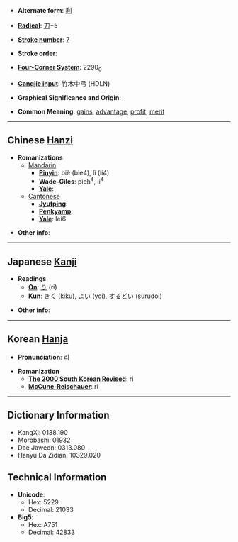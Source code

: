 * '''Alternate form''': [[利]]

* '''[[Wiktionary:Chinese radical index| Radical]]''': [[Wiktionary:Chinese radical index 刀|刀]]+5

* '''[[Wiktionary:Chinese total strokes index|Stroke number]]''': [[Wiktionary:Chinese total strokes index 7|7]]

* '''Stroke order''': 

* '''[[Wiktionary:Chinese four corner index|Four-Corner System]]''': 2290<sub>0</sub>

* '''[[Wiktionary:Chinese Cangjie index|Cangjie input]]''': 竹木中弓 (HDLN)

* '''Graphical Significance and Origin''': 

* '''Common Meaning''': [[gains]], [[advantage]], [[profit]], [[merit]]

----

== Chinese [[Hanzi]] ==

* '''Romanizations'''
** [[Mandarin]]
*** '''[[Pinyin]]''': biè (bie4), lì (li4)
*** '''[[Wade-Giles]]''': pieh<sup>4</sup>, li<sup>4</sup>
*** '''[[Yale]]''': 
**[[Cantonese]]
***'''[[Jyutping]]''':
***'''[[Penkyamp]]''': 
***'''[[Yale]]''': lei6

* '''Other info''': 

----

== Japanese [[Kanji]] ==

* '''Readings'''
** '''[[On]]''': [[り]] (ri)
** '''[[Kun]]''': [[きく]] (kiku), [[よい]] (yoi), [[するどい]] (surudoi)

* '''Other info''':  

----

== Korean [[Hanja]] ==

* '''Pronunciation''': 리

* '''Romanization'''
** '''[[The 2000 South Korean Revised Romanization|The 2000 South Korean Revised]]''': ri
** '''[[McCune-Reischauer]]''': ri

----

== Dictionary Information ==

* KangXi: 0138.190
* Morobashi: 01932
* Dae Jaweon: 0313.080
* Hanyu Da Zidian: 10329.020

== Technical Information ==

* '''Unicode''':
** Hex: 5229
** Decimal: 21033
* '''Big5''':
** Hex: A751
** Decimal: 42833